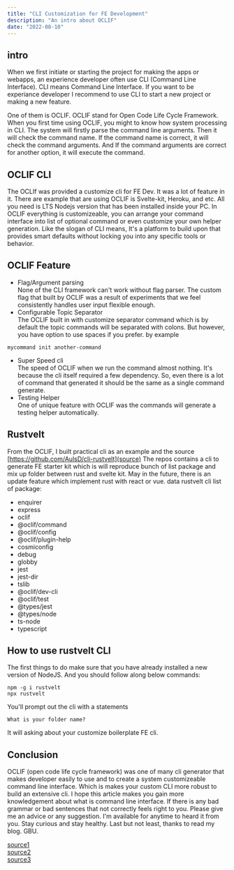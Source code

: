 ```yaml
---
title: "CLI Customization for FE Development"
description: "An intro about OCLIF"
date: "2022-08-10"
---
```


## intro
When we first initiate or starting the project for making the apps or webapps, an experience developer often use CLI (Command Line Interface).
CLI means Command Line Interface. If you want to be experiance developer I recommend to use CLI to start a new project or making a new feature. 

One of them is OCLIF. OCLIF stand for Open Code Life Cycle Framework.
When you first time using OCLIF, you might to know how system processing in CLI. The system will firstly parse the command line arguments. Then it will check the command name. If the command name is correct, it will check the command arguments. And If the command arguments are correct for another option, it will execute the command.

## OCLIF CLI
The OCLIf was provided a customize cli for FE Dev. It was a lot of feature in it. There are example that are using OCLIF is Svelte-kit, Heroku, and etc. All you need is LTS Nodejs version that has been installed inside your PC.
In OCLIF everything is customizeable, you can arrange your command interface into list of optional command or even customize your own helper generation. Like the slogan of CLI means, It's a platform to build upon that provides smart defaults without locking you into any specific tools or behavior.

## OCLIF Feature
- Flag/Argument parsing  
None of the CLI framework can't work without flag parser. The custom flag that built by OCLIF was a result of experiments that we feel consistently handles user input flexible enough.
- Configurable Topic Separator  
The OCLIF built in with customize separator command which is by default the topic commands will be separated with colons. But however, you have option to use spaces if you prefer. by example 
```
mycommand init another-command
```
- Super Speed cli  
The speed of OCLIF when we run the command almost nothing. It's because the cli itself required a few dependency. So, even there is a lot of command that generated it should be the same as a single command generate. 
- Testing Helper  
One of unique feature with OCLIF was the commands will generate a testing helper automatically.

## Rustvelt
From the OCLIF, I built practical cli as an example and the source [https://github.com/AulsD/cli-rustvelt](source)
The repos contains a cli to generate FE starter kit which is will reproduce bunch of list package and mix up folder between rust and svelte kit. 
May in the future, there is an update feature which implement rust with react or vue. 
data
rustvelt cli list of package:
- enquirer
- express
- oclif
- @oclif/command
- @oclif/config
- @oclif/plugin-help
- cosmiconfig
- debug
- globby
- jest
- jest-dir
- tslib
- @oclif/dev-cli
- @oclif/test
- @types/jest
- @types/node
- ts-node
- typescript

## How to use rustvelt CLI
The first things to do make sure that you have already installed a new version of NodeJS. 
And you should follow along below commands: 
```
npm -g i rustvelt
npx rustvelt 
```

You'll prompt out the cli with a statements 
```
What is your folder name?
```

It will asking about your customize boilerplate FE cli. 

## Conclusion
OCLIF (open code life cycle framework) was one of many cli generator that makes developer easily to use and to create a system customizeable command line interface. Which is makes your custom CLI more robust to build an extensive cli. I hope this article makes you gain more knowledgement about what is command line interface. If there is any bad grammar or bad sentences that not correctly feels right to you. Please give me an advice or any suggestion. I'm available for anytime to heard it from you. 
Stay curious and stay healthy. Last but not least, thanks to read my blog. GBU.

[source1](https://oclif.io/docs/introduction)  
[source2](https://medium.com/the-z/getting-started-with-oclif-by-creating-a-todo-cli-app-b3a2649adbcf)  
[source3](https://medium.com/swlh/how-to-have-your-personal-cli-with-oclif-4d72939cd32c)  
